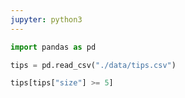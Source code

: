 ```yaml
---
jupyter: python3
---
```


```python
import pandas as pd

tips = pd.read_csv("./data/tips.csv")
```

```python
tips[tips["size"] >= 5]
```

